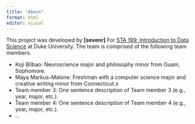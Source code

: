 ```yaml
---
title: "About"
format: html
editor: visual
---
```


This project was developed by **\[sevenr\]** For [STA 199: Introduction to Data Science](https://sta199-s23-2.github.io/) at Duke University. The team is comprised of the following team members.

-   Koji Bilbao: Neuroscience major and philosophy minor from Guam, Sophomore.
-   Maya Markus-Malone: Freshman with a computer science major and creative writing minor from Connecticut.x
-   Team member 3: One sentence description of Team member 3 (e.g., year, major, etc.).
-   Team member 4: One sentence description of Team member 4 (e.g., year, major, etc.).
-   ...
